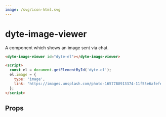 ```yaml
---
image: /svg/icon-html.svg
---
```


# dyte-image-viewer

A component which shows an image sent via chat.

```html
<dyte-image-viewer id="dyte-el"></dyte-image-viewer>

<script>
  const el = document.getElementById('dyte-el');
  el.image = {
    type: 'image',
    link: 'https://images.unsplash.com/photo-1657788913374-11f55e6afefe?ixlib=rb-1.2.1&ixid=MnwxMjA3fDB8MHxwaG90by1wYWdlfHx8fGVufDB8fHx8&auto=format&fit=crop&w=1636&q=80',
  };
</script>
```

## Props

<PropsTable of="dyte-image-viewer" />
